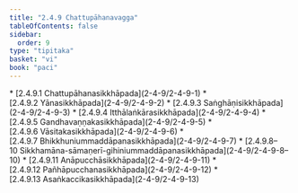```yaml
---
title: "2.4.9 Chattupāhanavagga"
tableOfContents: false
sidebar:
  order: 9
type: "tipitaka"
basket: "vi"
book: "paci"
---
```



<DynamicBreadcrumb />



<TableOfContents book="paci" section="2.4.9">
* [2.4.9.1 Chattupāhanasikkhāpada](2-4-9/2-4-9-1)
* [2.4.9.2 Yānasikkhāpada](2-4-9/2-4-9-2)
* [2.4.9.3 Saṅghāṇisikkhāpada](2-4-9/2-4-9-3)
* [2.4.9.4 Itthālaṅkārasikkhāpada](2-4-9/2-4-9-4)
* [2.4.9.5 Gandhavaṇṇakasikkhāpada](2-4-9/2-4-9-5)
* [2.4.9.6 Vāsitakasikkhāpada](2-4-9/2-4-9-6)
* [2.4.9.7 Bhikkhuniummaddāpanasikkhāpada](2-4-9/2-4-9-7)
* [2.4.9.8–10 Sikkhamāna-sāmaṇerī-gihiniummaddāpanasikkhāpada](2-4-9/2-4-9-8–10)
* [2.4.9.11 Anāpucchāsikkhāpada](2-4-9/2-4-9-11)
* [2.4.9.12 Pañhāpucchanasikkhāpada](2-4-9/2-4-9-12)
* [2.4.9.13 Asaṅkaccikasikkhāpada](2-4-9/2-4-9-13)
</TableOfContents>